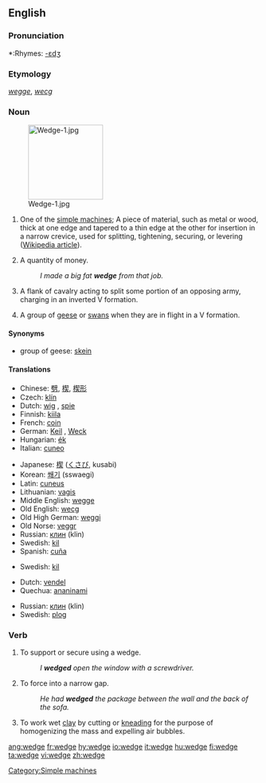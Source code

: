 {{wikipedia}}
==English==

===Pronunciation===
*:Rhymes: [[Rhymes:English:-ɛdʒ|-ɛdʒ]]

===Etymology===
{{ME.}} ''[[wegge]]'', {{OE.}} ''[[wecg]]''

===Noun===
{{en-noun}}
[[Image:Wedge-1.jpg|150px|right]]

# One of the [[simple machine]]s; A piece of material, such as metal or wood, thick at one edge and tapered to a thin edge at the other for insertion in a narrow crevice, used for splitting, tightening, securing, or levering ([[w:Wedge (mechanical device)|Wikipedia article]]).
# {{context|colloquial|UK}} A quantity of money.
#: ''I made a big fat '''wedge''' from that job.''
# {{archaic}} A flank of cavalry acting to split some portion of an opposing army, charging in an inverted V formation.
# A group of [[goose|geese]] or [[swan]]s when they are in flight in a V formation.

====Synonyms====
*group of geese: [[skein]]

====Translations====
{{trans-top|One of the simple machines}}
*Chinese: [[劈]], [[楔]], [[楔形]]
*Czech: [[klín]] {{m}}
*Dutch: [[wig]] {{m}}, [[spie]] {{f}}
*Finnish: [[kiila]]
*French: [[coin#French|coin]]
*German: [[Keil]] {{m}}, [[Weck]] {{m}}
*Hungarian: [[ék]]
*Italian: [[cuneo]] {{m}}
{{trans-mid}}
*Japanese: [[楔]] ([[くさび]], kusabi)
*Korean: [[쐐기]] (sswaegi)
*Latin: [[cuneus]] {{m}}
*Lithuanian: [[vagis]]
*Middle English: [[wegge]]
*Old English: [[wecg]]
*Old High German: [[weggi]] {{m}}
*Old Norse: [[veggr]]
*Russian: [[клин]] (klin) {{m}}
*Swedish: [[kil]] {{c}}
*Spanish: [[cuña]]
{{trans-bottom}}

{{trans-top|flank of cavalry}}
*Swedish: [[kil]] {{c}}
{{trans-bottom}}

{{trans-top|group of geese or swans}}
*Dutch: [[vendel]] {{n}}
*Quechua: [[ananinami]]
{{trans-mid}}
*Russian: [[клин]] (klin) {{m}}
*Swedish: [[plog]] {{c}}
{{trans-bottom}}

===Verb===
{{en-verb|wedges|wedging|wedged}}
# To support or secure using a wedge.
#: ''I '''wedged''' open the window with a screwdriver.''
# To force into a narrow gap.
#:''He had '''wedged''' the package between the wall and the back of the sofa.''
# To work wet [[clay]] by cutting or [[knead|kneading]] for the purpose of homogenizing the mass and expelling air bubbles.

[[Category:Simple machines]]

[[ang:wedge]]
[[fr:wedge]]
[[hy:wedge]]
[[io:wedge]]
[[it:wedge]]
[[hu:wedge]]
[[fi:wedge]]
[[ta:wedge]]
[[vi:wedge]]
[[zh:wedge]]